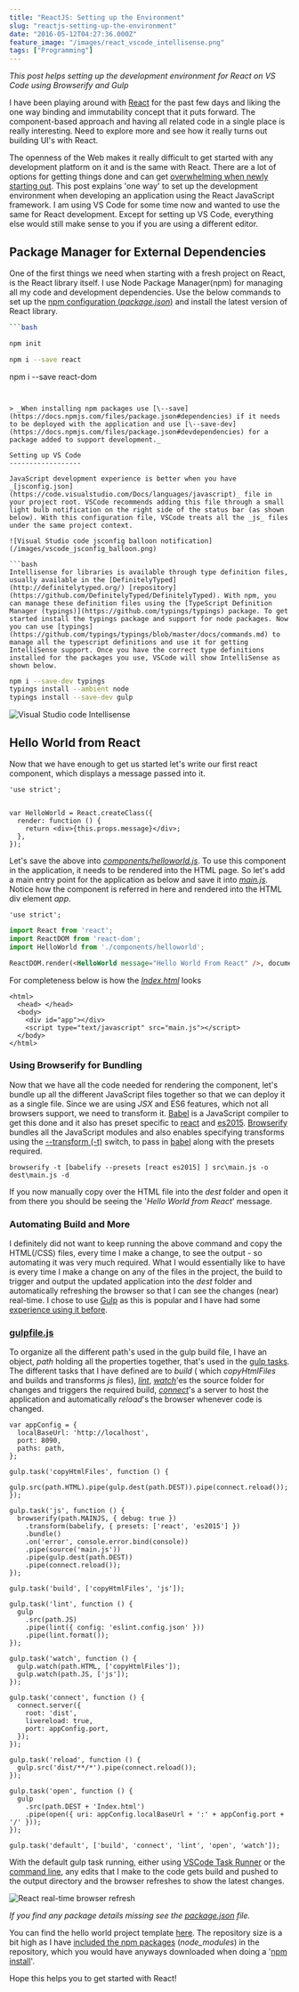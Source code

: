 ```yaml
---
title: "ReactJS: Setting up the Environment"
slug: "reactjs-setting-up-the-environment"
date: "2016-05-12T04:27:36.000Z"
feature_image: "/images/react_vscode_intellisense.png"
tags: ["Programming"]
---
```


_This post helps setting up the development environment for React on VS Code using Browserify and Gulp_

I have been playing around with [React](https://facebook.github.io/react/) for the past few days and liking the one way binding and immutability concept that it puts forward. The component-based approach and having all related code in a single place is really interesting. Need to explore more and see how it really turns out building UI's with React.

The openness of the Web makes it really difficult to get started with any development platform on it and is the same with React. There are a lot of options for getting things done and can get [overwhelming when newly starting out](https://en.wikipedia.org/wiki/Decision_fatigue). This post explains 'one way' to set up the development environment when developing an application using the React JavaScript framework. I am using VS Code for some time now and wanted to use the same for React development. Except for setting up VS Code, everything else would still make sense to you if you are using a different editor.

Package Manager for External Dependencies
-----------------------------------------

One of the first things we need when starting with a fresh project on React, is the React library itself. I use Node Package Manager(npm) for managing all my code and development dependencies. Use the below commands to set up the [npm configuration (_package.json_)](https://docs.npmjs.com/cli/init) and install the latest version of React library.

```bash
```bash
```
```bash
npm init
```
```bash
npm i --save react
```
npm i --save react-dom
```
    

> _When installing npm packages use [\--save](https://docs.npmjs.com/files/package.json#dependencies) if it needs to be deployed with the application and use [\--save-dev](https://docs.npmjs.com/files/package.json#devdependencies) for a package added to support development._

Setting up VS Code
------------------

JavaScript development experience is better when you have _[jsconfig.json](https://code.visualstudio.com/Docs/languages/javascript)_ file in your project root. VSCode recommends adding this file through a small light bulb notification on the right side of the status bar (as shown below). With this configuration file, VSCode treats all the _js_ files under the same project context.

![Visual Studio code jsconfig balloon notification](/images/vscode_jsconfig_balloon.png)

```bash
Intellisense for libraries is available through type definition files, usually available in the [DefinitelyTyped](http://definitelytyped.org/) [repository](https://github.com/DefinitelyTyped/DefinitelyTyped). With npm, you can manage these definition files using the [TypeScript Definition Manager (typings)](https://github.com/typings/typings) package. To get started install the typings package and support for node packages. Now you can use [typings](https://github.com/typings/typings/blob/master/docs/commands.md) to manage all the typescript definitions and use it for getting IntelliSense support. Once you have the correct type definitions installed for the packages you use, VSCode will show IntelliSense as shown below.
```

```bash
npm i --save-dev typings
typings install --ambient node
typings install --save-dev gulp
```
    

![Visual Studio code Intellisense](/images/react_vscode_intellisense.png)

Hello World from React
----------------------

Now that we have enough to get us started let's write our first react component, which displays a message passed into it.

    'use strict';
    
    
    var HelloWorld = React.createClass({
      render: function () {
        return <div>{this.props.message}</div>;
      },
    });
    
    

Let's save the above into _[components/helloworld.js](https://github.com/rahulpnath/Blog/blob/master/React_Template/src/components/helloworld.js)_. To use this component in the application, it needs to be rendered into the HTML page. So let's add a main entry point for the application as below and save it into _[main.js](https://github.com/rahulpnath/Blog/blob/master/React_Template/src/main.js)_. Notice how the component is referred in here and rendered into the HTML div element _app_.

    'use strict';
    
```javascript
import React from 'react';
import ReactDOM from 'react-dom';
import HelloWorld from './components/helloworld';
```
    
```html
ReactDOM.render(<HelloWorld message="Hello World From React" />, document.getElementById('app'));
```
    

For completeness below is how the _[Index.html](https://github.com/rahulpnath/Blog/blob/master/React_Template/src/Index.html)_ looks

    <html>
      <head> </head>
      <body>
        <div id="app"></div>
        <script type="text/javascript" src="main.js"></script>
      </body>
    </html>
    

### Using Browserify for Bundling

Now that we have all the code needed for rendering the component, let's bundle up all the different JavaScript files together so that we can deploy it as a single file. Since we are using _JSX_ and ES6 features, which not all browsers support, we need to transform it. [Babel](https://babeljs.io/) is a JavaScript compiler to get this done and it also has preset specific to [react](https://babeljs.io/docs/plugins/preset-react/) and [es2015](https://babeljs.io/docs/plugins/preset-es2015/). [Browserify](http://browserify.org) bundles all the JavaScript modules and also enables specifying transforms using the [\--transform (-t)](https://github.com/substack/node-browserify#usage) switch, to pass in [babel](https://github.com/babel/babelify) along with the presets required.

    browserify -t [babelify --presets [react es2015] ] src\main.js -o dest\main.js -d
    

If you now manually copy over the HTML file into the _dest_ folder and open it from there you should be seeing the '_Hello World from React_' message.

### Automating Build and More

I definitely did not want to keep running the above command and copy the HTML(/CSS) files, every time I make a change, to see the output - so automating it was very much required. What I would essentially like to have is every time I make a change on any of the files in the project, the build to trigger and output the updated application into the _dest_ folder and automatically refreshing the browser so that I can see the changes (near) real-time. I chose to use [Gulp](http://gulpjs.com/) as this is popular and I have had some [experience using it before](/posts/organizing-tests-into-test-suites-for-visual-studio/).

### **[gulpfile.js](https://github.com/rahulpnath/Blog/blob/master/React_Template/gulpfile.js)**

To organize all the different path's used in the gulp build file, I have an object, _path_ holding all the properties together, that's used in the [gulp tasks](https://github.com/gulpjs/gulp/blob/master/docs/API.md#gulptaskname--deps-fn). The different tasks that I have defined are to _build_ ( which _copyHtmlFiles_ and builds and transforms _js_ files), _[lint](https://github.com/adametry/gulp-eslint)_, _[watch](https://github.com/gulpjs/gulp/blob/master/docs/API.md#gulpwatchglob--opts-tasks-or-gulpwatchglob--opts-cb)_'es the source folder for changes and triggers the required build, _[connect](https://www.npmjs.com/package/gulp-connect)_'s a server to host the application and automatically _reload_'s the browser whenever code is changed.

    var appConfig = {
      localBaseUrl: 'http://localhost',
      port: 8090,
      paths: path,
    };
    
    gulp.task('copyHtmlFiles', function () {
      gulp.src(path.HTML).pipe(gulp.dest(path.DEST)).pipe(connect.reload());
    });
    
    gulp.task('js', function () {
      browserify(path.MAINJS, { debug: true })
        .transform(babelify, { presets: ['react', 'es2015'] })
        .bundle()
        .on('error', console.error.bind(console))
        .pipe(source('main.js'))
        .pipe(gulp.dest(path.DEST))
        .pipe(connect.reload());
    });
    
    gulp.task('build', ['copyHtmlFiles', 'js']);
    
    gulp.task('lint', function () {
      gulp
        .src(path.JS)
        .pipe(lint({ config: 'eslint.config.json' }))
        .pipe(lint.format());
    });
    
    gulp.task('watch', function () {
      gulp.watch(path.HTML, ['copyHtmlFiles']);
      gulp.watch(path.JS, ['js']);
    });
    
    gulp.task('connect', function () {
      connect.server({
        root: 'dist',
        livereload: true,
        port: appConfig.port,
      });
    });
    
    gulp.task('reload', function () {
      gulp.src('dist/**/*').pipe(connect.reload());
    });
    
    gulp.task('open', function () {
      gulp
        .src(path.DEST + 'Index.html')
        .pipe(open({ uri: appConfig.localBaseUrl + ':' + appConfig.port + '/' }));
    });
    
    gulp.task('default', ['build', 'connect', 'lint', 'open', 'watch']);
    

With the default gulp task running, either using [VSCode Task Runner](https://code.visualstudio.com/Docs/editor/tasks) or the [command line](https://github.com/gulpjs/gulp/blob/master/docs/getting-started.md#4-run-gulp), any edits that I make to the code gets build and pushed to the output directory and the browser refreshes to show the latest changes.

![React real-time browser refresh](/images/react_realtime_edits.gif)

_If you find any package details missing see the [package.json](https://github.com/rahulpnath/Blog/blob/master/React_Template/package.json) file._

You can find the hello world project template [here](https://github.com/rahulpnath/Blog/tree/master/React_Template). The repository size is a bit high as I have [included the npm packages](/posts/checking-in-package-dependencies-into-source-control/) (_node\_modules_) in the repository, which you would have anyways downloaded when doing a '[npm install](https://docs.npmjs.com/cli/install)'.

Hope this helps you to get started with React!